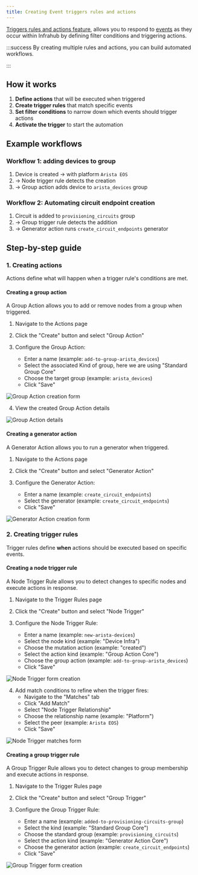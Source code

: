 ```yaml
---
title: Creating Event triggers rules and actions
---
```


[Triggers rules and actions feature](/topics/event-actions), allows you to respond to [events](/topics/events) as they occur within Infrahub by defining filter conditions and triggering actions.

:::success
By creating multiple rules and actions, you can build automated workflows.

:::

## How it works

1. **Define actions** that will be executed when triggered
2. **Create trigger rules** that match specific events
3. **Set filter conditions** to narrow down which events should trigger actions
4. **Activate the trigger** to start the automation

## Example workflows

### Workflow 1: adding devices to group

1. Device is created → with platform `Arista EOS`
2. → Node trigger rule detects the creation
3. → Group action adds device to `arista_devices` group

### Workflow 2: Automating circuit endpoint creation

1. Circuit is added to `provisioning_circuits` group
2. → Group trigger rule detects the addition
3. → Generator action runs `create_circuit_endpoints` generator

## Step-by-step guide

### 1. Creating actions

Actions define what will happen when a trigger rule's conditions are met.

#### Creating a group action

A Group Action allows you to add or remove nodes from a group when triggered.

1. Navigate to the Actions page

2. Click the "Create" button and select "Group Action"

3. Configure the Group Action:
   - Enter a name (example: `add-to-group-arista_devices`)
   - Select the associated Kind of group, here we are using "Standard Group Core"
   - Choose the target group (example: `arista_devices`)
   - Click "Save"

![Group Action creation form](../media/guides/events/grp_actions-form-creation.png)

4. View the created Group Action details

![Group Action details](../media/guides/events/grp_actions-details.png)

#### Creating a generator action

A Generator Action allows you to run a generator when triggered.

1. Navigate to the Actions page

2. Click the "Create" button and select "Generator Action"

3. Configure the Generator Action:
   - Enter a name (example: `create_circuit_endpoints`)
   - Select the generator (example: `create_circuit_endpoints`)
   - Click "Save"

![Generator Action creation form](../media/guides/events/generator-action-form-creation.png)

### 2. Creating trigger rules

Trigger rules define **when** actions should be executed based on specific events.

#### Creating a node trigger rule

A Node Trigger Rule allows you to detect changes to specific nodes and execute actions in response.

1. Navigate to the Trigger Rules page

2. Click the "Create" button and select "Node Trigger"

3. Configure the Node Trigger Rule:
   - Enter a name (example: `new-arista-devices`)
   - Select the node kind (example: "Device Infra")
   - Choose the mutation action (example: "created")
   - Select the action kind (example: "Group Action Core")
   - Choose the group action (example: `add-to-group-arista_devices`)
   - Click "Save"

![Node Trigger form creation](../media/guides/events/node-trigger-form-creation.png)

4. Add match conditions to refine when the trigger fires:
   - Navigate to the "Matches" tab
   - Click "Add Match"
   - Select "Node Trigger Relationship"
   - Choose the relationship name (example: "Platform")
   - Select the peer (example: `Arista EOS`)
   - Click "Save"

![Node Trigger matches form](../media/guides/events/node-trigger-matches-form-creation.png)

#### Creating a group trigger rule

A Group Trigger Rule allows you to detect changes to group membership and execute actions in response.

1. Navigate to the Trigger Rules page

2. Click the "Create" button and select "Group Trigger"

3. Configure the Group Trigger Rule:
   - Enter a name (example: `added-to-provisioning-circuits-group`)
   - Select the kind (example: "Standard Group Core")
   - Choose the standard group (example: `provisioning_circuits`)
   - Select the action kind (example: "Generator Action Core")
   - Choose the generator action (example: `create_circuit_endpoints`)
   - Click "Save"

![Group Trigger form creation](../media/guides/events/group-trigger-form-creation.png)
